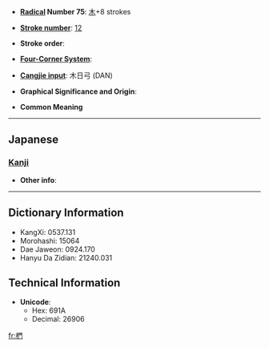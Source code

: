 * '''[[Wiktionary:Chinese radical index| Radical]] Number 75''': [[Wiktionary:Chinese radical index 木|木]]+8 strokes

* '''[[Wiktionary:Chinese total strokes index|Stroke number]]''': [[Wiktionary:Chinese total strokes index 12|12]]

* '''Stroke order''': 

* '''[[Wiktionary:Chinese four corner index|Four-Corner System]]''': 

* '''[[Wiktionary:Chinese Cangjie index|Cangjie input]]''': 木日弓 (DAN)

* '''Graphical Significance and Origin''': 

* '''Common Meaning'''

----

==Japanese==
===[[Kanji]]===
{{kanji|on readings=
|kun readings=[[くぬぎ]] (kunugi)
}}

* '''Other info''':  

----

== Dictionary Information ==

* KangXi: 0537.131
* Morohashi: 15064
* Dae Jaweon: 0924.170
* Hanyu Da Zidian: 21240.031

== Technical Information ==

* '''Unicode''':
** Hex: 691A
** Decimal: 26906

[[fr:椚]]